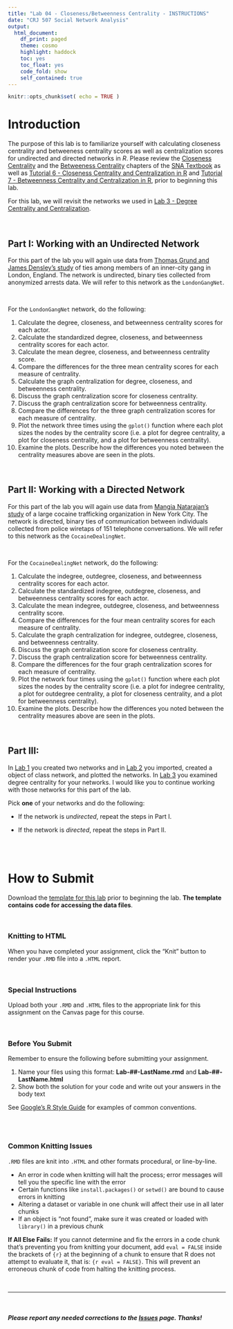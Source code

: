 ```yaml
---
title: "Lab 04 - Closeness/Betweenness Centrality - INSTRUCTIONS"
date: "CRJ 507 Social Network Analysis"
output: 
  html_document:
    df_print: paged
    theme: cosmo
    highlight: haddock
    toc: yes
    toc_float: yes
    code_fold: show
    self_contained: true
---
```


<style>
body {
text-align: left}
</style>


```r
knitr::opts_chunk$set( echo = TRUE )
```

# Introduction

The purpose of this lab is to familiarize yourself with calculating closeness centrality and betweeness centrality scores as well as centralization scores for undirected and directed networks in *R*. Please review the [Closeness Centrality](https://jacobtnyoung.github.io/sna-textbook/ch-06-centrality-closeness.html) and the [Betweeness Centrality](https://jacobtnyoung.github.io/sna-textbook/ch-07-centrality-betweenness.html) chapters of the [SNA Textbook](https://jacobtnyoung.github.io/sna-textbook/index.html) as well as [Tutorial 6 - Closeness Centrality and Centralization in R](../tutorials/tutorial-06-closeness-centrality.html) and [Tutorial 7 - Betweenness Centrality and Centralization in R](../tutorials/tutorial-07-betweenness-centrality.html), prior to beginning this lab.

For this lab, we will revisit the networks we used in [Lab 3 - Degree Centrality and Centralization](../labs/lab-03-instructions.html). 

<br>

## Part I: Working with an Undirected Network

For this part of the lab you will again use data from [Thomas Grund and James Densley's study](https://journals.sagepub.com/doi/full/10.1177/1043986214553377) of ties among members of an inner-city gang in London, England. The network is undirected, binary ties collected from anonymized arrests data. We will refer to this network as the `LondonGangNet`.

<br>

For the `LondonGangNet` network, do the following:  

1. Calculate the degree, closeness, and betweenness centrality scores for each actor.  
2. Calculate the standardized degree, closeness, and betweenness centrality scores for each actor.  
3. Calculate the mean degree, closeness, and betweenness centrality score.
4. Compare the differences for the three mean centrality scores for each measure of centrality.
5. Calculate the graph centralization for degree, closeness, and betweenness centrality.  
6. Discuss the graph centralization score for closeness centrality.
7. Discuss the graph centralization score for betweenness centrality.
8. Compare the differences for the three graph centralization scores for each measure of centrality.
9. Plot the network three times using the `gplot()` function where each plot sizes the nodes by the centrality score (i.e. a plot for degree centrality, a plot for closeness centrality, and a plot for betweenness centrality).
10. Examine the plots. Describe how the differences you noted between the centrality measures above are seen in the plots.

<br>

## Part II: Working with a Directed Network

For this part of the lab you will again use data from [Mangia Natarajan's study](https://link.springer.com/article/10.1007/s10940-006-9007-x) of a large cocaine trafficking organization in New York City. The network is directed, binary ties of communication between individuals collected from police wiretaps of 151 telephone conversations. We will refer to this network as the `CocaineDealingNet`.

<br>

For the `CocaineDealingNet` network, do the following:  

1. Calculate the indegree, outdegree, closeness, and betweenness centrality scores for each actor.  
2. Calculate the standardized indegree, outdegree, closeness, and betweenness centrality scores for each actor.  
3. Calculate the mean indegree, outdegree, closeness, and betweenness centrality score.
4. Compare the differences for the four mean centrality scores for each measure of centrality.
5. Calculate the graph centralization for indegree, outdegree, closeness, and betweenness centrality.  
6. Discuss the graph centralization score for closeness centrality.
7. Discuss the graph centralization score for betweenness centrality.
8. Compare the differences for the four graph centralization scores for each measure of centrality.
9. Plot the network four times using the `gplot()` function where each plot sizes the nodes by the centrality score (i.e. a plot for indegree centrality, a plot for outdegree centrality, a plot for closeness centrality, and a plot for betweenness centrality).
10. Examine the plots. Describe how the differences you noted between the centrality measures above are seen in the plots.

<br>

## Part III:

In [Lab 1](../labs/lab-01-instructions.html) you created two networks and in [Lab 2](../labs/lab-02-instructions.html) you imported, created a object of class network, and plotted the networks. In [Lab 3](../labs/lab-03-instructions.html) you examined degree centrality for your networks. I would like you to continue working with those networks for this part of the lab. 

Pick **one** of your networks and do the following:

  * If the network is *undirected*, repeat the steps in Part I.  
  
  * If the network is *directed*, repeat the steps in Part II.

<br>
<br>

# How to Submit

Download the [template for this lab](../labs/templates/lab-04-LastName.zip?raw=true) prior to beginning the lab. **The template contains code for accessing the data files**.

<br>

### Knitting to HTML

When you have completed your assignment, click the "Knit" button to render your `.RMD` file into a `.HTML` report.

<br>

### Special Instructions

Upload both your `.RMD` and `.HTML` files to the appropriate link for this assignment on the Canvas page for this course.

<br>

### Before You Submit

Remember to ensure the following before submitting your assignment.

1. Name your files using this format: **Lab-##-LastName.rmd** and **Lab-##-LastName.html**
2. Show both the solution for your code and write out your answers in the body text 

See [Google's R Style Guide](https://google.github.io/styleguide/Rguide.xml) for examples of common conventions.

<br>
<br>

### Common Knitting Issues

`.RMD` files are knit into `.HTML` and other formats procedural, or line-by-line.

* An error in code when knitting will halt the process; error messages will tell you the specific line with the error
* Certain functions like `install.packages()` or `setwd()` are bound to cause errors in knitting 
* Altering a dataset or variable in one chunk will affect their use in all later chunks
* If an object is "not found", make sure it was created or loaded with `library()` in a previous chunk

**If All Else Fails:** If you cannot determine and fix the errors in a code chunk that's preventing you from knitting your document, add `eval = FALSE` inside the brackets of `{r}` at the beginning of a chunk to ensure that R does not attempt to evaluate it, that is: `{r eval = FALSE}`. This will prevent an erroneous chunk of code from halting the knitting process.  

<br>

____

<br>

##### ***Please*** report any needed corrections to the [Issues](https://github.com/Watts-College/crj-507-spring-2024/issues/new) page. Thanks!

<br>
<br>